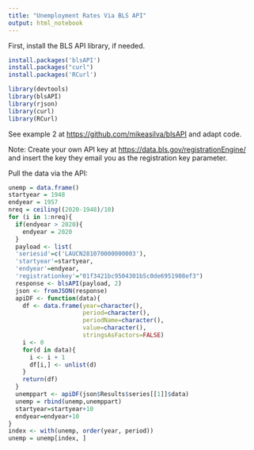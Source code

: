 ```yaml
---
title: "Unemployment Rates Via BLS API"
output: html_notebook
---
```


First, install the BLS API library, if needed.
```r
install.packages('blsAPI')
install.packages("curl")
install.packages('RCurl')
```

```r
library(devtools)
library(blsAPI)
library(rjson)
library(curl)
library(RCurl)
```

See example 2 at <https://github.com/mikeasilva/blsAPI> and adapt code.

Note: Create your own API key at <https://data.bls.gov/registrationEngine/> and insert the key they email you as the registration key parameter.

Pull the data via the API: 
```r
unemp = data.frame()
startyear = 1948
endyear = 1957
nreq = ceiling((2020-1948)/10)
for (i in 1:nreq){
  if(endyear > 2020){
    endyear = 2020
  }
  payload <- list(
  'seriesid'=c('LAUCN281070000000003'),
  'startyear'=startyear,
  'endyear'=endyear,
  'registrationkey'="01f3421bc9504301b5c0de6951908ef3")
  response <- blsAPI(payload, 2)
  json <- fromJSON(response)
  apiDF <- function(data){
    df <- data.frame(year=character(),
                     period=character(),
                     periodName=character(),
                     value=character(),
                     stringsAsFactors=FALSE)
    i <- 0
    for(d in data){
      i <- i + 1
      df[i,] <- unlist(d)
    }
    return(df)
  }
  unemppart <- apiDF(json$Results$series[[1]]$data)
  unemp = rbind(unemp,unemppart)
  startyear=startyear+10
  endyear=endyear+10
}
index <- with(unemp, order(year, period))
unemp = unemp[index, ]
```
